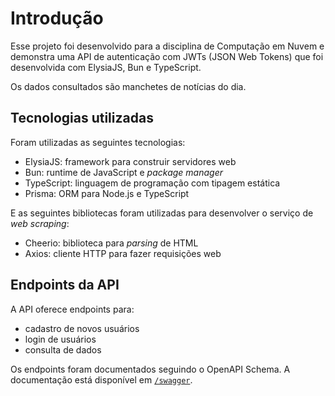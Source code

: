# Introdução
 
Esse projeto foi desenvolvido para a disciplina de Computação em Nuvem e demonstra uma API de autenticação com JWTs (JSON Web Tokens) que foi desenvolvida com ElysiaJS, Bun e TypeScript.

Os dados consultados são manchetes de notícias do dia.

## Tecnologias utilizadas

Foram utilizadas as seguintes tecnologias:
- ElysiaJS: framework para construir servidores web
- Bun: runtime de JavaScript e *package manager*
- TypeScript: linguagem de programação com tipagem estática
- Prisma: ORM para Node.js e TypeScript

E as seguintes bibliotecas foram utilizadas para desenvolver o serviço de *web scraping*:
- Cheerio: biblioteca para *parsing* de HTML
- Axios: cliente HTTP para fazer requisições web

##  Endpoints da API

A API oferece endpoints para:
- cadastro de novos usuários
- login de usuários
- consulta de dados

Os endpoints foram documentados seguindo o OpenAPI Schema. A documentação está disponível em [`/swagger`](/swagger). 
